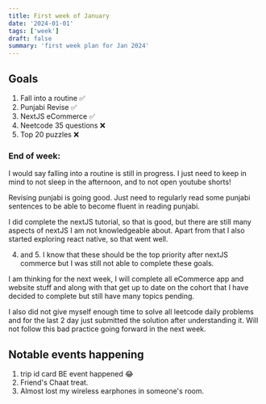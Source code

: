 ```yaml
---
title: First week of January
date: '2024-01-01'
tags: ['week']
draft: false
summary: 'first week plan for Jan 2024'
---
```


## Goals

1. Fall into a routine ✅
2. Punjabi Revise ✅
3. NextJS eCommerce ✅
4. Neetcode 35 questions ❌
5. Top 20 puzzles ❌

### End of week:

I would say falling into a routine is still in progress. I just need to keep in mind to not sleep in the afternoon, and to not open youtube shorts!

Revising punjabi is going good. Just need to regularly read some punjabi sentences to be able to become fluent in reading punjabi.

I did complete the nextJS tutorial, so that is good, but there are still many aspects of nextJS I am not knowledgeable about.
Apart from that I also started exploring react native, so that went well.

4. and 5. I know that these should be the top priority after nextJS commerce but I was still not able to complete these goals.

I am thinking for the next week, I will complete all eCommerce app and website stuff and along with that get up to date on the cohort that I have decided to complete
but still have many topics pending.

I also did not give myself enough time to solve all leetcode daily problems and for the last 2 day just submitted the solution after understanding it. Will not follow this
bad practice going forward in the next week.

## Notable events happening

1. trip id card BE event happened 😂
2. Friend's Chaat treat.
3. Almost lost my wireless earphones in someone's room.
